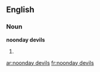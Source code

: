 ==English==

===Noun===
'''noonday devils'''

# {{plural of|[[noonday devil]]}}

[[ar:noonday devils]]
[[fr:noonday devils]]